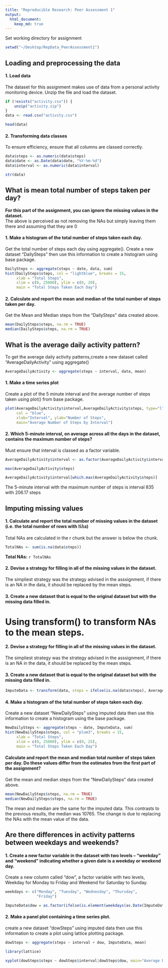 ```yaml
---
title: "Reproducible Research: Peer Assessment 1"
output: 
  html_document:
    keep_md: true
---
```


Set working directory for assignment 

```r

setwd("~/Desktop/RepData_PeerAssessment1")

```

## Loading and preprocessing the data  
  
#### 1. Load data  
The dataset for this assignment makes use of data from a personal activity 
monitoring device. Unzip the file and load the dataset. 

```r

if (!exists("activity.csv")) {
    unzip("activity.zip")
}
data <- read.csv("activity.csv")

head(data)
```

#### 2. Transforming data classes  
To ensure efficiency, ensure that all columns are classed correctly.

```r

data$steps <- as.numeric(data$steps)
data$date <- as.Date(data$date, "%Y-%m-%d")
data$interval <- as.numeric(data$interval)

str(data)
```
  
  
## What is mean total number of steps taken per day?  

**For this part of the assignment, you can ignore the missing values in the dataset.**  
The above is perceived as not removing the NAs but simply leaving them there and assuming that they are 0

#### 1. Make a histogram of the total number of steps taken each day.  
  
Get the total number of steps each day using aggregate(). Create a new 
dataset "DailySteps" then use this information to create a histogram using base package.

```r

DailySteps <- aggregate(steps ~ date, data, sum)
hist(DailySteps$steps, col = "lightblue", breaks = 15, 
     xlab = "Total Steps", 
     xlim = c(0, 25000), ylim = c(0, 20),
     main = "Total Steps Taken Each Day")

```

  
#### 2. Calculate and report the mean and median of the total number of steps taken per day. 

Get the Mean and Median steps from the "DailySteps" data created above.

```r

mean(DailySteps$steps, na.rm = TRUE)
median(DailySteps$steps, na.rm = TRUE)

```

## What is the average daily activity pattern?

To get the average daily activity patterns,create a new dataset called
"AverageDailyActivity" using aggregate()

```r

AverageDailyActivity <- aggregate(steps ~ interval, data, mean)


```

#### 1. Make a time series plot 

Create a plot of the 5 minute interval and the average number of steps taken using plot() from base package.

```r

plot(AverageDailyActivity$interval,AverageDailyActivity$steps, type="l", 
     col = "blue",  
     xlab="Interval", ylab="Number of Steps",
     main="Average Number of Steps by Interval")

```
  
  
#### 2. Which 5-minute interval, on average across all the days in the dataset, contains the maximum number of steps?
Must ensure that interval is classed as a factor variable.

```r

AverageDailyActivity$interval <- as.factor(AverageDailyActivity$interval)

max(AverageDailyActivity$steps)

AverageDailyActivity$interval[which.max(AverageDailyActivity$steps)]

```

The 5-minute interval with the maximum number of steps is interval 835 with 206.17 steps

## Imputing missing values

#### 1. Calculate and report the total number of missing values in the dataset (i.e. the total number of rows with 𝙽𝙰s)

Total NAs are calculated in the r chunk but the answer is below the chunk.

```r

TotalNAs <- sum(is.na(data$steps))

```


**Total NAs:** `r TotalNAs`


#### 2. Devise a strategy for filling in all of the missing values in the dataset.  

The simpliest strategy was the strategy advised in the asssignment, if there is an NA in the data, it should be replaced by the mean steps.  

#### 3. Create a new dataset that is equal to the original dataset but with the missing data filled in.

Using transform() to transform NAs to the mean steps.
=======
#### 2. Devise a strategy for filling in all of the missing values in the dataset.   
The simpliest strategy was the strategy advised in the asssignment, if there is an NA in the data, it should be replaced by the mean steps.   

#### 3. Create a new dataset that is equal to the original dataset but with the missing data filled in.


```r

ImputeData <- transform(data, steps = ifelse(is.na(data$steps), AverageDailyActivity$steps[match(data$interval, AverageDailyActivity$interval)], data$steps))

```

#### 4. Make a histogram of the total number of steps taken each day.  
Create a new dataset "NewDailySteps" using imputed data then use this information to create a histogram using the base package.

```r

NewDailySteps <- aggregate(steps ~ date, ImputeData, sum)
hist(NewDailySteps$steps, col = "plum3", breaks = 15, 
     xlab = "Total Steps", 
     xlim = c(0, 25000), ylim = c(0, 25),
     main = "Total Steps Taken Each Day")

```


#### Calculate and report the mean and median total number of steps taken per day. Do these values differ from the estimates from the first part of the assignment?   

Get the mean and median steps from the "NewDailySteps" data created above.

```r

mean(NewDailySteps$steps, na.rm = TRUE)
median(NewDailySteps$steps, na.rm = TRUE)

```

The mean and median are the same for the imputed data. This contrasts to the previous results, the median was 10765. The change is due to replacing the NAs with the mean value of the data.  

## Are there differences in activity patterns between weekdays and weekends?

#### 1. Create a new factor variable in the dataset with two levels – “weekday” and “weekend” indicating whether a given date is a weekday or weekend day.

Create a new column called "dow", a factor variable with two levels, Weekday for Monday to Friday and Weekend for Saturday to Sunday.

```r

weekdays <- c("Monday", "Tuesday", "Wednesday", "Thursday", 
              "Friday")

ImputeData$dow = as.factor(ifelse(is.element(weekdays(as.Date(ImputeData$date)),weekdays), "Weekday", "Weekend"))

```

#### 2. Make a panel plot containing a time series plot.

create a new dataset "dowSteps" using imputed data then use this information to create a plot using lattice plotting package.

```r

dowSteps <- aggregate(steps ~ interval + dow, ImputeData, mean)

library(lattice)

xyplot(dowSteps$steps ~ dowSteps$interval|dowSteps$dow, main="Average Daily Steps by Interval",xlab="Interval", ylab="Steps",layout=c(1,2), type="l")

```

